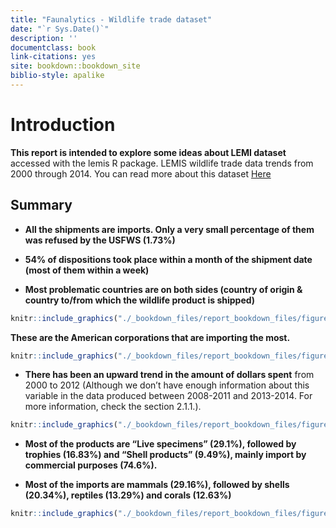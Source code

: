```yaml
--- 
title: "Faunalytics - Wildlife trade dataset"
date: "`r Sys.Date()`"
description: ''
documentclass: book
link-citations: yes
site: bookdown::bookdown_site
biblio-style: apalike
---
```


# Introduction
**This report is intended to explore some ideas about LEMI dataset** accessed with the lemis R package. 
LEMIS wildlife trade data trends from 2000 through 2014. You can read more about this dataset [Here](https://www.nature.com/articles/s41597-020-0354-5)

## Summary
- **All the shipments are imports. Only a very small percentage of them was refused by the USFWS (1.73%)**

- **54% of dispositions took place within a month of the shipment date (most of them within a week)**

- **Most problematic countries are on both sides (country of origin & country to/from which the wildlife product is shipped)**

```r
knitr::include_graphics("./_bookdown_files/report_bookdown_files/figure-html/unnamed-chunk-20-1.png")
```

**These are the American corporations that are importing the most.**
```r
knitr::include_graphics("./_bookdown_files/report_bookdown_files/figure-html/unnamed-chunk-16-2.png")
```

- **There has been an upward trend in the amount of dollars spent** from 2000 to 2012 (Although we don't have enough information about this variable in the data produced between 2008-2011 and 2013-2014. For more information, check the section 2.1.1.).

```r
knitr::include_graphics("./_bookdown_files/report_bookdown_files/figure-html/unnamed-chunk-34-2.png")
```

- **Most of the products are "Live specimens" (29.1%), followed by trophies (16.83%) and "Shell products" (9.49%), mainly import by commercial purposes (74.6%).**

- **Most of the imports are mammals (29.16%), followed by shells (20.34%), reptiles (13.29%) and corals (12.63%)**
```r
knitr::include_graphics("./_bookdown_files/report_bookdown_files/figure-html/unnamed-chunk-29-1.png")
```



 



